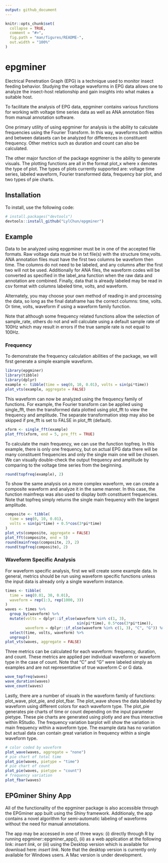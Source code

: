 ```yaml
---
output: github_document
---
```


<!-- README.md is generated from README.Rmd. Please edit that file -->

```r
knitr::opts_chunk$set(
  collapse = TRUE,
  comment = "#>",
  fig.path = "man/figures/README-",
  out.width = "100%"
)
```

# epgminer

<!-- badges: start -->
<!-- badges: end -->

Electrical Penetration Graph (EPG) is a technique used to monitor insect feeding behavior. Studying the voltage waveforms in EPG data allows one to analyze the insect-host relationship and gain insights into what makes a suitable host.

To facilitate the analysis of EPG data, epgminer contains various functions for working with voltage time series data as well as ANA annotation files from manual annotation software. 

One primary utility of using epgminer for analysis is the ability to calculate frequencies using the Fourier Transform. In this way, waveforms both within and between datasets can be analyzed for differences in constituent frequency. Other metrics such as duration and count can also be calculated.

The other major function of the package epgminer is the ability to generate visuals. The plotting functions are all in the format plot_x where x denotes the type of plot. The types of plots currently supported are: voltage time series, labeled waveform, Fourier transformed data, frequency bar plot, and two types of pie charts.

## Installation

To install, use the following code:

``` r
# install.packages("devtools")
devtools::install_github("LylChun/epgminer")
```
## Example

Data to be analyzed using epgpminer must be in one of the accepted file formats. Raw voltage data must be in txt file(s) with the structure time;volts. ANA annotation files must have the first two columns be waveform then time. The columns do not need to be labeled, and any columns after the first two will not be used. Additionally for ANA files, the waveform codes will be converted as specified in the label_ana function when the raw data and annotation are combined. Finally, data that is already labeled may be read in csv format with columns labeled time, volts, and waveform. 

Alternately, you may choose your own method of reading in and processing the data, so long as the final dataframe has the correct columns: time, volts. Or time, volts, waveform if using a waveform family function.

Note that although some frequency related functions allow the selection of sample_rate, others do not and will calculate using a default sample rate of 100Hz which may result in errors if the true sample rate is not equal to 100Hz.

### Frequency 

To demonstrate the frequency calculation abilities of the package, we will first generate a simple example waveform.

```r
library(epgminer)
library(tibble)
library(dplyr)
example <- tibble(time = seq(0, 10, 0.01), volts = sin(pi*time))
plot_vts(example, aggregate = FALSE)
```

This waveform can now be analyzed using the frequency family of functions. For example, the Fourier transform can be applied using single_fft, then the transformed data plotted using plot_fft to view the frequency and amplitude. The separate transformation step may also be skipped if pre_fft is set to FALSE in plot_fft (default).

```r
xform <- single_fft(example)
plot_fft(xform, end = 5, pre_fft = TRUE)
```

To calculate the main frequency, we can use the function topfreq. In this example, there is only one frequency, but on actual EPG data there will be many constituent frequencies and only the single main one will be chosen. We can visually double-check the output frequency and amplitude by comparing to the voltage time series from the beginning. 

```r
round(topfreq(example), 2) 
```

To show the same analysis on a more complex waveform, we can create a composite waveform and analyze it in the same manner. In this case, the function mainfreqs was also used to display both constituent frequencies. Note that topfreq simply returns the single main frequency with the largest amplitude.

```r
composite <- tibble(
  time = seq(0, 10, 0.01),
  volts = sin(pi*time) + 0.5*cos(3*pi*time)
)
plot_vts(composite, aggregate = FALSE)
plot_fft(composite, end = 5)
round(mainfreqs(composite, 2), 2)
round(topfreq(composite), 2)
```

### Waveform Specific Analysis

For waveform specific analysis, first we will create some example data. In general, metrics should be run using waveform specific functions unless the input data is already only a single waveform instance.

```r
times <- tibble(
  time = seq(0.01, 30, 0.01),
  waveform = rep(1:3, rep(1000, 3))
)
waves <- times %>%
  group_by(waveform) %>%
  mutate(volts = dplyr::if_else(waveform %in% c(1, 3), 
                                sin(pi*time), 0.5*cos(3*pi*time)),
         waveform = dplyr::if_else(waveform %in% c(1, 3), "C", "G")) %>%
  select(time, volts, waveform) %>%
  ungroup()
plot_vts(waves, aggregate = FALSE)
```

Three metrics can be calculated for each waveform: frequency, duration, and count. These metrics are applied per individual waveform or waveform type in the case of count. Note that "C" and "G" were labeled simply as examples and are not representative of true waveform C or G data. 

```r
wave_topfreq(waves)
wave_duration(waves)
wave_count(waves)
```

Lastly, there are a number of visuals in the waveform family of functions: plot_wave, plot_pie, and plot_fbar. The plot_wave shows the data labeled by waveform using different colors for each waveform type. The plot_pie generates pie charts of time or count depending on the input parameter pietype. These pie charts are generated using plotly and are thus interactive within RStudio. The frequency variation barplot will show the variation in main frequency within a waveform type. The example data has no variation but actual data can contain great variation in frequency within a single waveform type.

```r
# color coded by waveform
plot_wave(waves, aggregate = "none")
# pie chart of total time
plot_pie(waves, pietype = "time")
# pie chart of count
plot_pie(waves, pietype = "count")
# frequency variation 
plot_fbar(waves)
```

## EPGminer Shiny App
All of the functionality of the epgminer package is also accessible through the EPGminer app built using the Shiny framework. Additionaly, the app contains a novel algorithm for semi-automatic labeling of waveforms without the need for manual annotations. 

The app may be accessed in one of three ways: (i) directly through R by running epgminer::epgminer_app(), (ii) as a web application at the following link: *insert link*, or (iii) using the Desktop version which is available for download here: *insert  link*. Note that the desktop version is currently only available for Windows users. A Mac version is under development.
